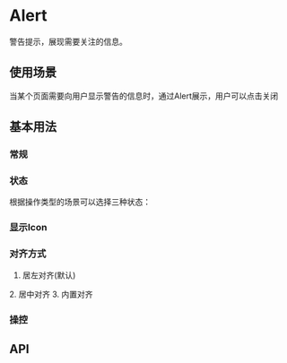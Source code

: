 

<Meta of={AlertStories} />

# Alert

警告提示，展现需要关注的信息。

## 使用场景
当某个页面需要向用户显示警告的信息时，通过Alert展示，用户可以点击关闭

## 基本用法

### 常规
<Canvas of={AlertStories.Basic} />

### 状态
根据操作类型的场景可以选择三种状态：
<Canvas of={AlertStories.Variant} />

### 显示Icon
<Canvas of={AlertStories.Info} />

### 对齐方式
1. 居左对齐(默认)
<Canvas of={AlertStories.Basic} />
2. 居中对齐
<Canvas of={AlertStories.Center} />
3. 内置对齐
<Canvas of={AlertStories.Inline} />

### 操控
<Canvas of={AlertStories.Operation} />

## API
<ArgTypes of={AlertStories.Basic}/>